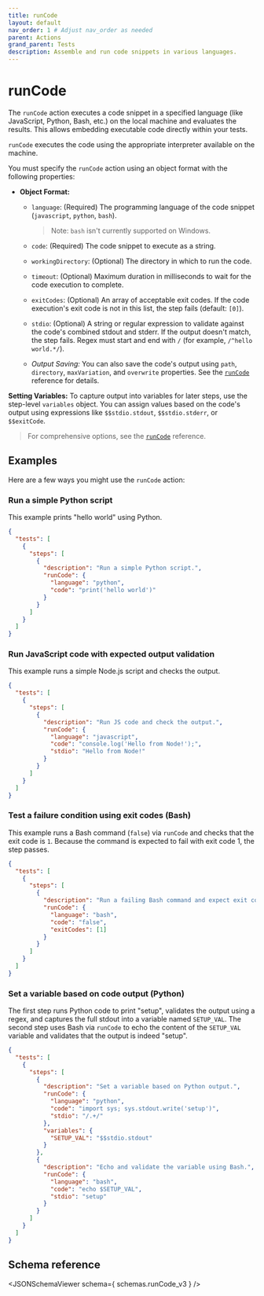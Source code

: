 ```yaml
---
title: runCode
layout: default
nav_order: 1 # Adjust nav_order as needed
parent: Actions
grand_parent: Tests
description: Assemble and run code snippets in various languages.
---
```



# runCode

The `runCode` action executes a code snippet in a specified language (like JavaScript, Python, Bash, etc.) on the local machine and evaluates the results. This allows embedding executable code directly within your tests.

`runCode` executes the code using the appropriate interpreter available on the machine.

You must specify the `runCode` action using an object format with the following properties:

- **Object Format:**
  - `language`: (Required) The programming language of the code snippet (`javascript`, `python`, `bash`).

    > Note: `bash` isn't currently supported on Windows.

  - `code`: (Required) The code snippet to execute as a string.
  - `workingDirectory`: (Optional) The directory in which to run the code.
  - `timeout`: (Optional) Maximum duration in milliseconds to wait for the code execution to complete.
  - `exitCodes`: (Optional) An array of acceptable exit codes. If the code execution's exit code is not in this list, the step fails (default: `[0]`).
  - `stdio`: (Optional) A string or regular expression to validate against the code's combined stdout and stderr. If the output doesn't match, the step fails. Regex must start and end with `/` (for example, `/^hello world.*/`).
  - *Output Saving:* You can also save the code's output using `path`, `directory`, `maxVariation`, and `overwrite` properties. See the [`runCode`](/docs/references/schemas/runcode) reference for details.

**Setting Variables:** To capture output into variables for later steps, use the step-level `variables` object. You can assign values based on the code's output using expressions like `$$stdio.stdout`, `$$stdio.stderr`, or `$$exitCode`.

> For comprehensive options, see the [`runCode`](/docs/references/schemas/runcode) reference.

## Examples

Here are a few ways you might use the `runCode` action:

### Run a simple Python script

This example prints "hello world" using Python.

```json
{
  "tests": [
    {
      "steps": [
        {
          "description": "Run a simple Python script.",
          "runCode": {
            "language": "python",
            "code": "print('hello world')"
          }
        }
      ]
    }
  ]
}
```

### Run JavaScript code with expected output validation

This example runs a simple Node.js script and checks the output.

```json
{
  "tests": [
    {
      "steps": [
        {
          "description": "Run JS code and check the output.",
          "runCode": {
            "language": "javascript",
            "code": "console.log('Hello from Node!');",
            "stdio": "Hello from Node!"
          }
        }
      ]
    }
  ]
}
```

### Test a failure condition using exit codes (Bash)

This example runs a Bash command (`false`) via `runCode` and checks that the exit code is `1`. Because the command is expected to fail with exit code 1, the step passes.

```json
{
  "tests": [
    {
      "steps": [
        {
          "description": "Run a failing Bash command and expect exit code 1.",
          "runCode": {
            "language": "bash",
            "code": "false",
            "exitCodes": [1]
          }
        }
      ]
    }
  ]
}
```

### Set a variable based on code output (Python)

The first step runs Python code to print "setup", validates the output using a regex, and captures the full stdout into a variable named `SETUP_VAL`. The second step uses Bash via `runCode` to echo the content of the `SETUP_VAL` variable and validates that the output is indeed "setup".

```json
{
  "tests": [
    {
      "steps": [
        {
          "description": "Set a variable based on Python output.",
          "runCode": {
            "language": "python",
            "code": "import sys; sys.stdout.write('setup')",
            "stdio": "/.+/"
          },
          "variables": {
            "SETUP_VAL": "$$stdio.stdout" 
          }
        },
        {
          "description": "Echo and validate the variable using Bash.",
          "runCode": {
            "language": "bash",
            "code": "echo $SETUP_VAL",
            "stdio": "setup"
          }
        }
      ]
    }
  ]
}
```

## Schema reference

<JSONSchemaViewer schema={ schemas.runCode_v3 } />
